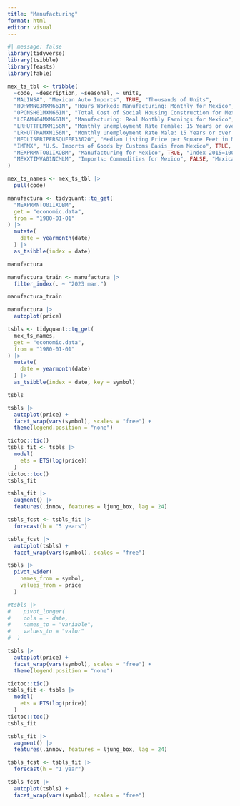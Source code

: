 ```yaml
---
title: "Manufacturing"
format: html
editor: visual
---
```


```r
#| message: false
library(tidyverse)
library(tsibble)
library(feasts)
library(fable)
```

```r
mex_ts_tbl <- tribble(
  ~code, ~description, ~seasonal, ~ units,
  "MAUINSA", "Mexican Auto Imports", TRUE, "Thousands of Units",
  "HOHWMN03MXM661N", "Hours Worked: Manufacturing: Monthly for Mexico", TRUE, "Index 2015=100",
  "OPCNSH01MXM661N", "Total Cost of Social Housing Construction for Mexico", FALSE, "Index 2015=100",
  "LCEAMN04MXM661N", "Manufacturing: Real Monthly Earnings for Mexico", TRUE, "Index 2015=100",
  "LRHUTTFEMXM156N", "Monthly Unemployment Rate Female: 15 Years or over for Mexico", TRUE, "Percent",
  "LRHUTTMAMXM156N", "Monthly Unemployment Rate Male: 15 Years or over for Mexico", TRUE, "Percent",
  "MEDLISPRIPERSQUFEE33020", "Median Listing Price per Square Feet in Mexico, MO (CBSA)", FALSE, "USD",
  "IMPMX", "U.S. Imports of Goods by Customs Basis from Mexico", TRUE, "Millions of Dollars",
  "MEXPRMNTO01IXOBM", "Manufacturing for Mexico", TRUE, "Index 2015=100",
  "MEXXTIMVA01NCMLM", "Imports: Commodities for Mexico", FALSE, "Mexican Peso"
)

mex_ts_names <- mex_ts_tbl |> 
  pull(code)
```


```r
manufactura <- tidyquant::tq_get(
  "MEXPRMNTO01IXOBM",
  get = "economic.data",
  from = "1980-01-01"
) |> 
  mutate(
    date = yearmonth(date)
  ) |> 
  as_tsibble(index = date)

manufactura

manufactura_train <- manufactura |> 
  filter_index(. ~ "2023 mar.")

manufactura_train
```

```r
manufactura |> 
  autoplot(price)
```

```r
tsbls <- tidyquant::tq_get(
  mex_ts_names,
  get = "economic.data",
  from = "1980-01-01"
) |> 
  mutate(
    date = yearmonth(date)
  ) |> 
  as_tsibble(index = date, key = symbol)

tsbls
```

```r
tsbls |> 
  autoplot(price) + 
  facet_wrap(vars(symbol), scales = "free") + 
  theme(legend.position = "none")
```

```r
tictoc::tic()
tsbls_fit <- tsbls |> 
  model(
    ets = ETS(log(price))
  ) 
tictoc::toc()
tsbls_fit

tsbls_fit |> 
  augment() |> 
  features(.innov, features = ljung_box, lag = 24)

tsbls_fcst <- tsbls_fit |> 
  forecast(h = "5 years") 

tsbls_fcst |> 
  autoplot(tsbls) +
  facet_wrap(vars(symbol), scales = "free")
```

```r
tsbls |> 
  pivot_wider(
    names_from = symbol,
    values_from = price
  )
```

```r
#tsbls |>
#    pivot_longer(
#    cols = - date,
#    names_to = "variable",
#    values_to = "valor"
#  )
```

```r
tsbls |> 
  autoplot(price) + 
  facet_wrap(vars(symbol), scales = "free") + 
  theme(legend.position = "none")
```

```r
tictoc::tic()
tsbls_fit <- tsbls |> 
  model(
    ets = ETS(log(price))
  ) 
tictoc::toc()
tsbls_fit

tsbls_fit |> 
  augment() |> 
  features(.innov, features = ljung_box, lag = 24)

tsbls_fcst <- tsbls_fit |> 
  forecast(h = "1 year") 

tsbls_fcst |> 
  autoplot(tsbls) +
  facet_wrap(vars(symbol), scales = "free")
```

